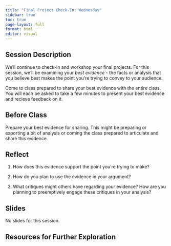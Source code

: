 ```yaml
---
title: "Final Project Check-In: Wednesday"
sidebar: true
toc: true
page-layout: full
format: html
editor: visual
---
```


## Session Description

We'll continue to check-in and workshop your final projects. For this session, we'll be examining your *best evidence* - the facts or analysis that you believe best makes the point you're trying to convey to your audience.

Come to class prepared to share your best evidence with the entire class. You will each be asked to take a few minutes to present your best evidence and recieve feedback on it.

## Before Class

Prepare your best evidence for sharing. This might be preparing or exporting a bit of analysis or coming the class prepared to articulate and share this evidence.

## Reflect

1. How does this evidence support the point you're trying to make?

2. How do you plan to use the evidence in your argument?

3. What critiques might others have regarding your evidence? How are you planning to preemptively engage these critiques in your analysis?

## Slides

No slides for this session.

## Resources for Further Exploration
